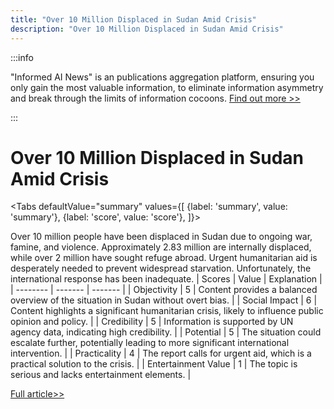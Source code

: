 ```yaml
---
title: "Over 10 Million Displaced in Sudan Amid Crisis"
description: "Over 10 Million Displaced in Sudan Amid Crisis"
---
```



:::info

"Informed AI News" is an publications aggregation platform, ensuring you only gain the most valuable information, to eliminate information asymmetry and break through the limits of information cocoons.  [Find out more >>](/)

:::

# Over 10 Million Displaced in Sudan Amid Crisis


<Tabs
	defaultValue="summary"
	values={[
	{label: 'summary', value: 'summary'},
	{label: 'score', value: 'score'},
]}>
<TabItem value="summary">


Over 10 million people have been displaced in Sudan due to ongoing war, famine, and violence. Approximately 2.83 million are internally displaced, while over 2 million have sought refuge abroad. Urgent humanitarian aid is desperately needed to prevent widespread starvation. Unfortunately, the international response has been inadequate.
</TabItem>
<TabItem value="score">
	| Scores     | Value   | Explanation |
	| -------- | ------- | ------- |
	| Objectivity  | 5    | Content provides a balanced overview of the situation in Sudan without overt bias.    |
	| Social Impact | 6     | Content highlights a significant humanitarian crisis, likely to influence public opinion and policy.    |
	| Credibility    | 5    | Information is supported by UN agency data, indicating high credibility.    |
	| Potential    | 5    | The situation could escalate further, potentially leading to more significant international intervention.    |
	| Practicality    | 4    | The report calls for urgent aid, which is a practical solution to the crisis.    |
	| Entertainment Value    | 1    | The topic is serious and lacks entertainment elements.    |
</TabItem>
</Tabs>

[Full article>>](https://apnews.com/article/un-sudan-migration-war-3cb9cf160b04fdb84aaeae210e99a406)
